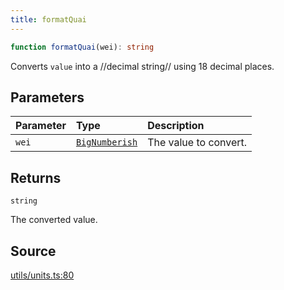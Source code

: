 ```yaml
---
title: formatQuai
---
```


```ts
function formatQuai(wei): string
```

Converts `value` into a //decimal string// using 18 decimal places.

## Parameters

| Parameter | Type | Description |
| :------ | :------ | :------ |
| `wei` | [`BigNumberish`](/content/type-aliases/BigNumberish) | The value to convert. |

## Returns

`string`

The converted value.

## Source

[utils/units.ts:80](https://github.com/dominant-strategies/quais.js/blob/40f3917383e9421179ebdbc4076b907a7d088144/src/utils/units.ts#L80)
